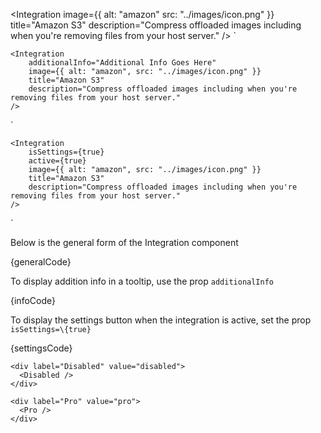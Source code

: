 

   <Integration
      image={{ alt: "amazon" src: "../images/icon.png" }}
      title="Amazon S3"
      description="Compress offloaded images including when you're removing files from your host server."
   />
`

    <Integration
        additionalInfo="Additional Info Goes Here"
        image={{ alt: "amazon", src: "../images/icon.png" }}
        title="Amazon S3"
        description="Compress offloaded images including when you're removing files from your host server."
    />
`

    <Integration
        isSettings={true}
        active={true}
        image={{ alt: "amazon", src: "../images/icon.png" }}
        title="Amazon S3"
        description="Compress offloaded images including when you're removing files from your host server."
    />
`

<Section style={{ paddingTop: 30 }}>
  <p>Below is the general form of the Integration component</p>

  <Preview wrapper={true}>
    <div style={{ background: "rgb(248, 248, 248)", padding: 25 }}>
      <Integration image={{ alt: "amazon", src: image }} title="Amazon S3" description="Compress offloaded images including when you're removing files from your host server." />
    </div>
  </Preview>

  <Snippet language="js">
    {generalCode}
  </Snippet>
</Section>

<Section title="Additional Info" style={{ paddingTop: 30 }}>
  <p>
    To display addition info in a tooltip, use the prop
    <Code small={true}>additionalInfo</Code>
  </p>

  <Preview wrapper={true}>
    <div style={{ background: "rgb(248, 248, 248)", padding: 25 }}>
      <Integration additionalInfo="Additional Info Goes Here" image={{ alt: "amazon", src: image }} title="Amazon S3" description="Compress offloaded images including when you're removing files from your host server." />
    </div>
  </Preview>

  <Snippet language="js">
    {infoCode}
  </Snippet>
</Section>

<Section title="Settings Button" style={{ paddingTop: 30 }}>
  <p>
    To display the settings button when the integration is active, set the prop
    <Code small={true}>isSettings=\{true}</Code>
  </p>

  <Preview wrapper={true}>
    <div style={{ background: "rgb(248, 248, 248)", padding: 25 }}>
      <Integration isSettings={true} active={true} image={{ alt: "amazon", src: image }} title="Amazon S3" description="Compress offloaded images including when you're removing files from your host server." />
    </div>
  </Preview>

  <Snippet language="js">
    {settingsCode}
  </Snippet>
</Section>

<Section title="States" style={{ paddingTop: 0 }}>
  <Switcher>
    <div label="Active" value="active">
      <Active />
    </div>

    <div label="Disabled" value="disabled">
      <Disabled />
    </div>

    <div label="Pro" value="pro">
      <Pro />
    </div>
  </Switcher>
</Section>
